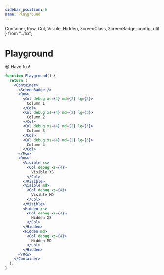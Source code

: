 ```yaml
---
sidebar_position: 6
name: Playground
---
```


  Container,
  Row,
  Col,
  Visible,
  Hidden,
  ScreenClass,
  ScreenBadge,
  config,
  util
} from "../lib";

# Playground

😎 Have fun!

```jsx live
function Playground() {
  return (
    <Container>
      <ScreenBadge />
      <Row>
        <Col debug xs={4} md={2} lg={3}>
          Column 1
        </Col>
        <Col debug xs={4} md={2} lg={3}>
          Column 2
        </Col>
        <Col debug xs={4} md={2} lg={3}>
          Column 3
        </Col>
        <Col debug xs={4} md={2} lg={3}>
          Column 4
        </Col>
      </Row>
      <Row>
        <Visible xs>
          <Col debug xs={4}>
            Visible XS
          </Col>
        </Visible>
        <Visible md>
          <Col debug xs={4}>
            Visible MD
          </Col>
        </Visible>
        <Hidden xs>
          <Col debug xs={4}>
            Hidden XS
          </Col>
        </Hidden>
        <Hidden md>
          <Col debug xs={4}>
            Hidden MD
          </Col>
        </Hidden>
      </Row>
    </Container>
  );
}
```
